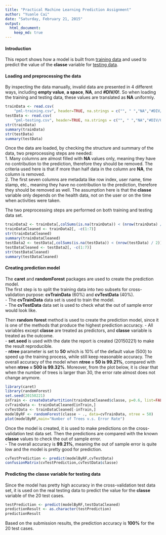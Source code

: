 ```yaml
---
title: "Practical Machine Learning Prediction Assignment"
author: "Yuanle Cai"
date: "Saturday, February 21, 2015"
output: 
  html_document:
    keep_md: true
---
```


#### Introduction
This report shows how a model is built from 
[training data](https://d396qusza40orc.cloudfront.net/predmachlearn/pml-training.csv)
and used to predict the value of the **classe** variable for 
[testing data](https://d396qusza40orc.cloudfront.net/predmachlearn/pml-training.csv).

#### Loading and preprocessing the data
By inspecting the data manually, invalid data are presented in 4 different ways,
including **empty value**, **a space**, **NA**, and **#DIV/0!**. So when loading
the training and testing data, these values are translated as **NA** uniformly.
```r
trainData <- read.csv(
    "pml-training.csv", header=TRUE, na.strings = c("", " ","NA","#DIV/0!"))
testData <- read.csv(
    "pml-testing.csv", header=TRUE, na.strings = c("", " ","NA","#DIV/0!"))
str(trainData)
summary(trainData)
str(testData)
summary(testData)
```
Once the data are loaded, by checking the structure and summary of the data, two
preprocessing steps are needed:  
  1. Many columns are almost filled with **NA** values only, meaning they have no 
  contribution to the prediction, therefore they should be removed. The criteria 
  used here is that if more than half data in the column are **NA**, the column is 
  removed.  
  2. The first seven columns are metadata like row index, user name, time stamp, 
  etc., meaning they have no contribution to the prediction, therefore they 
  should be removed as well. The assumption here is that the **classe** variable 
  only depends on the health data, not on the user or on the time when activities 
  were taken.  
  
The two preprocessing steps are performed on both training and testing data set.
```r
trainData2 <- trainData[,colSums(is.na(trainData)) < (nrow(trainData) / 2)] 
trainDataCleaned <- trainData2[, -c(1:7)]
str(trainDataCleaned)
summary(trainDataCleaned)
testData2 <- testData[,colSums(is.na(testData)) < (nrow(testData) / 2)] 
testDataCleaned <- testData2[, -c(1:7)]
str(testDataCleaned)
summary(testDataCleaned)
```

#### Creating prediction model
The **caret** and **randomForest** packages are used to create the prediction 
model.  
The first step is to split the training data into two subsets for cross-validation
purpose: **cvTrainData** (60%) and **cvTestData** (40%).  
  - The **cvTrainData** data set is used to train the model.  
  - The **cvTestData** data set is used to check what the out of sample error 
  would look like.  
  
Then **random forest** method is used to create the prediction model, since it is
one of the methods that produce the highest prediction accuracy.
  - All variables except **classe** are treated as predictors, and **classe** 
  variable is treated as the outcome.  
  - **set.seed** is used with the date the report is created (20150221) to make
  the result reproducible.  
  - **ntree** parameter is set to **50** which is 10% of the default value (500) to 
  speed up the training process, while still keep reasonable accuracy. The 
  overall accuracy of the model when **ntree = 50 is 99.21%**, compared with when 
  **ntree = 500 is 99.32%**. Moreover, from the plot below, it is clear that when
  the number of trees is larger than 30, the error rate almost does not change 
  anymore.

```r
library(caret)
library(randomForest)
set.seed(20150221)
inTrain <- createDataPartition(trainDataCleaned$classe, p=0.6, list=FALSE)
cvTrainData <- trainDataCleaned[inTrain,]
cvTestData <- trainDataCleaned[-inTrain,]
modelByRF <- randomForest(classe ~ ., data=cvTrainData, ntree = 50)
plot(modelByRF,main="Number of Trees v.s. Error Rate")
```

Once the model is created, it is used to make predictions on the cross-validation 
test data set. Then the predictions are compared with the known **classe** values
to check the out of sample error.  
  - The overall accuracy is **99.21%**, meaning the out of sample error is quite 
  low and the model is pretty good for prediction.

```r
cvTestPrediction <- predict(modelByRF,cvTestData)
confusionMatrix(cvTestPrediction,cvTestData$classe)
```

#### Predicting the classe variable for testing data
Since the model has pretty high accuracy in the cross-validation test data set, 
it is used on the real testing data to predict the value for the **classe** 
variable of the 20 test cases.
```r
testPrediction <- predict(modelByRF,testDataCleaned)
predictionResult <- as.character(testPrediction)
predictionResult
```
Based on the submission results, the prediction accuracy is **100%** for the 
20 test cases.



